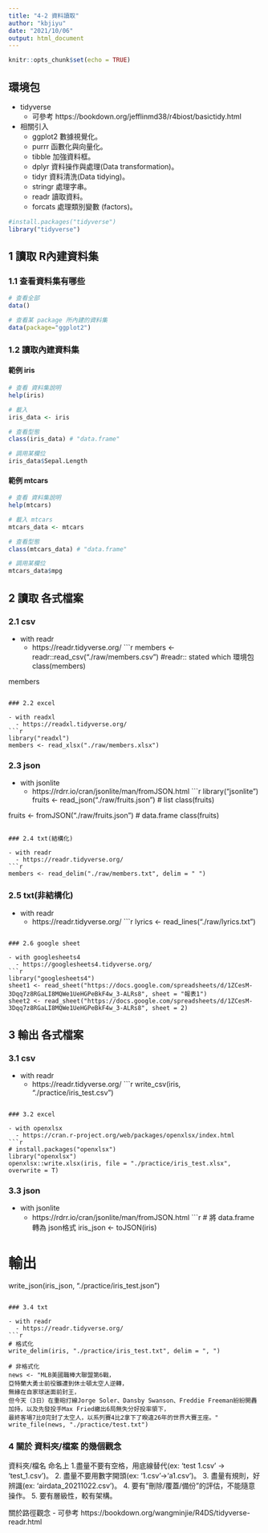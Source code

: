 ```yaml
---
title: "4-2 資料讀取"
author: "kbjiyu"
date: "2021/10/06"
output: html_document
---
```


```r
knitr::opts_chunk$set(echo = TRUE)
```

## 環境包

- tidyverse
  - 可參考 https://bookdown.org/jefflinmd38/r4biost/basictidy.html
- 相關引入
  - ggplot2 數據視覺化。
  - purrr 函數化與向量化。
  - tibble 加強資料框。
  - dplyr 資料操作與處理(Data transformation)。
  - tidyr 資料清洗(Data tidying)。
  - stringr 處理字串。
  - readr 讀取資料。
  - forcats 處理類別變數 (factors)。

```r
#install.packages("tidyverse")
library("tidyverse")

```


## 1 讀取 R內建資料集

### 1.1 查看資料集有哪些
```r
# 查看全部
data()

# 查看某 package 所內建的資料集
data(package="ggplot2")

```

### 1.2 讀取內建資料集

#### 範例 iris
```r
# 查看 資料集說明
help(iris)

# 載入
iris_data <- iris

# 查看型態
class(iris_data) # "data.frame"

# 調用某欄位
iris_data$Sepal.Length

```

#### 範例 mtcars
```r
# 查看 資料集說明
help(mtcars)

# 載入 mtcars
mtcars_data <- mtcars

# 查看型態
class(mtcars_data) # "data.frame"

# 調用某欄位
mtcars_data$mpg
```

## 2 讀取 各式檔案

### 2.1 csv

- with readr
  - https://readr.tidyverse.org/
```r
members <- readr::read_csv("./raw/members.csv") 
#readr:: stated which 環境包
class(members)

members
```

### 2.2 excel

- with readxl
  - https://readxl.tidyverse.org/
```r
library("readxl")
members <- read_xlsx("./raw/members.xlsx")

```

### 2.3 json

- with jsonlite
  - https://rdrr.io/cran/jsonlite/man/fromJSON.html
```r
library("jsonlite")
fruits <- read_json("./raw/fruits.json") # list
class(fruits)

fruits <- fromJSON("./raw/fruits.json") # data.frame
class(fruits)

```

### 2.4 txt(結構化)

- with readr
  - https://readr.tidyverse.org/
```r
members <- read_delim("./raw/members.txt", delim = " ")

```

### 2.5 txt(非結構化)

- with readr
  - https://readr.tidyverse.org/
```r
lyrics <- read_lines("./raw/lyrics.txt")

```

### 2.6 google sheet

- with googlesheets4
  - https://googlesheets4.tidyverse.org/
```r
library("googlesheets4")
sheet1 <- read_sheet("https://docs.google.com/spreadsheets/d/1ZCesM-3Dqq7z8RGaLI8MQWe1UeHGPeBkF4w_3-ALRs8", sheet = "報表1")
sheet2 <- read_sheet("https://docs.google.com/spreadsheets/d/1ZCesM-3Dqq7z8RGaLI8MQWe1UeHGPeBkF4w_3-ALRs8", sheet = 2)

```

## 3 輸出 各式檔案

### 3.1 csv

- with readr
  - https://readr.tidyverse.org/
```r
write_csv(iris, "./practice/iris_test.csv")

```

### 3.2 excel

- with openxlsx
  - https://cran.r-project.org/web/packages/openxlsx/index.html
```r
# install.packages("openxlsx")
library("openxlsx")
openxlsx::write.xlsx(iris, file = "./practice/iris_test.xlsx", overwrite = T)

```

### 3.3 json

- with jsonlite
  - https://rdrr.io/cran/jsonlite/man/fromJSON.html
```r
# 將 data.frame 轉為 json格式
iris_json <- toJSON(iris)

# 輸出
write_json(iris_json, "./practice/iris_test.json")

```

### 3.4 txt

- with readr
  - https://readr.tidyverse.org/
```r
# 格式化
write_delim(iris, "./practice/iris_test.txt", delim = ", ")

# 非格式化
news <- "MLB美國職棒大聯盟第6戰，
亞特蘭大勇士前役雖遭到休士頓太空人逆轉，
無緣在自家球迷面前封王，
但今天（3日）在重砲打線Jorge Soler、Dansby Swanson、Freddie Freeman紛紛開轟加持，以及先發投手Max Fried繳出6局無失分好投率領下，
最終客場7比0完封了太空人，以系列賽4比2拿下了睽違26年的世界大賽王座。"
write_file(news, "./practice/test.txt")

```


### 4 關於 資料夾/檔案 的幾個觀念

資料夾/檔名 命名上
1.盡量不要有空格，用底線替代(ex: 'test 1.csv' -> 'test_1.csv')。
2. 盡量不要用數字開頭(ex: '1.csv'->'a1.csv')。
3. 盡量有規則，好辨識(ex: 'airdata_20211022.csv')。
4. 要有"刪除/覆蓋/備份"的評估，不能隨意操作。
5. 要有層級性，較有架構。

關於路徑觀念
- 可參考 https://bookdown.org/wangminjie/R4DS/tidyverse-readr.html
